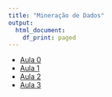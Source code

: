 ```yaml
---
title: "Mineração de Dados"
output:   
  html_document: 
    df_print: paged
---
```


* [Aula 0](content/slides01/index.html)
* [Aula 1](content/Aula01.html)  
* [Aula 2](content/Aula02.html)  
* [Aula 3](content/Aula03.html)
